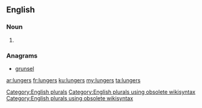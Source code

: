 ==English==

===Noun===
{{head|en}}

# {{plural of|lunger}}

===Anagrams===
* [[grunsel#English|grunsel]]

[[Category:English plurals]][[Category:English plurals using obsolete wikisyntax]][[Category:English plurals using obsolete wikisyntax]]

[[ar:lungers]]
[[fr:lungers]]
[[ku:lungers]]
[[my:lungers]]
[[ta:lungers]]
